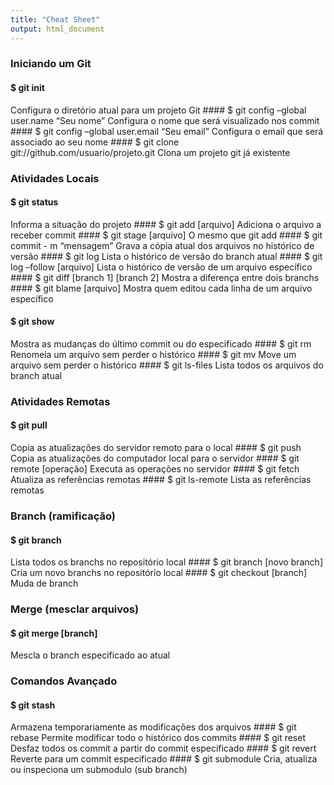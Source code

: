 ```yaml
---
title: "Cheat Sheet"
output: html_document
---
```



### Iniciando um Git
#### $ git init
Configura o diretório atual para um projeto Git
#### $ git config --global user.name "Seu nome" 
Configura o nome que será visualizado nos commit
#### $ git config --global user.email "Seu email"
Configura o email que será associado ao seu nome
#### $ git clone git://github.com/usuario/projeto.git
Clona um projeto git já existente

### Atividades Locais
#### $ git status
Informa a situação do projeto
#### $ git add [arquivo]
Adiciona o arquivo a receber commit
#### $ git stage [arquivo]
O mesmo que git add
#### $ git commit - m "mensagem"
Grava a cópia atual dos arquivos no histórico de versão
#### $ git log
Lista o histórico de versão do branch atual
#### $ git log --follow [arquivo]
Lista o histórico de versão de um arquivo específico
#### $ git diff [branch 1] [branch 2]
Mostra a diferença entre dois branchs
#### $ git blame [arquivo]
Mostra quem editou cada linha de um arquivo específico

#### $ git show
Mostra as mudanças do último commit ou do especificado
#### $ git rm
Renomeia um arquivo sem perder o histórico
#### $ git mv
Move um arquivo sem perder o histórico
#### $ git ls-files
Lista todos os arquivos do branch atual

### Atividades Remotas
#### $ git pull
Copia as atualizações do servidor remoto para o local
#### $ git push
Copia as atualizações do computador local para o servidor
#### $ git remote [operação]
Executa as operações no servidor
#### $ git fetch
Atualiza as referências remotas
#### $ git ls-remote
Lista as referências remotas

### Branch (ramificação)
#### $ git branch
Lista todos os branchs no repositório local
#### $ git branch [novo branch]
Cria um novo branchs no repositório local
#### $ git checkout [branch]
Muda de branch

### Merge (mesclar arquivos)
#### $ git merge [branch]
Mescla o branch especificado ao atual

### Comandos Avançado
#### $ git stash
Armazena temporariamente as modificações dos arquivos
#### $ git rebase
Permite modificar todo o histórico dos commits
#### $ git reset
Desfaz todos os commit a partir do commit especificado
#### $ git revert
Reverte para um commit especificado
#### $ git submodule
Cria, atualiza ou inspeciona um submodulo (sub branch)
